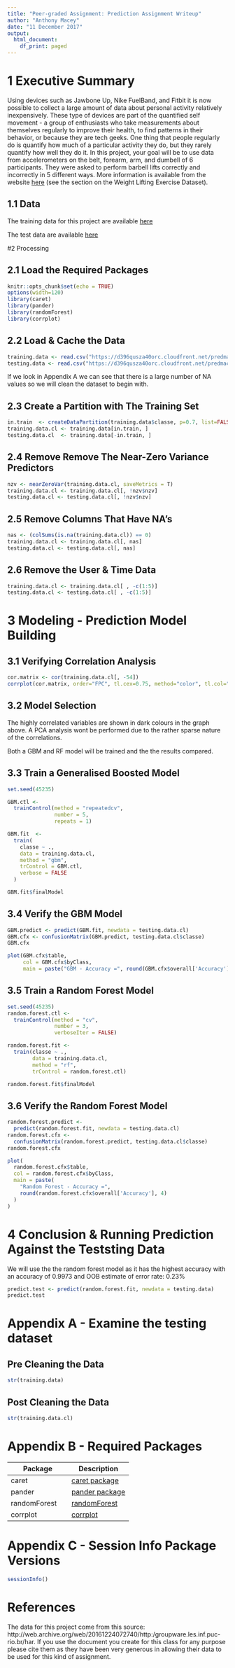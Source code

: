 ```yaml
---
title: "Peer-graded Assignment: Prediction Assignment Writeup"
author: "Anthony Macey"
date: "11 December 2017"
output:
  html_document:
    df_print: paged
---
```


# 1 Executive Summary
Using devices such as Jawbone Up, Nike FuelBand, and Fitbit it is now possible to collect a large amount of data about personal activity relatively inexpensively. These type of devices are part of the quantified self movement - a group of enthusiasts who take measurements about themselves regularly to improve their health, to find patterns in their behavior, or because they are tech geeks. One thing that people regularly do is quantify how much of a particular activity they do, but they rarely quantify how well they do it. In this project, your goal will be to use data from accelerometers on the belt, forearm, arm, and dumbell of 6 participants. They were asked to perform barbell lifts correctly and incorrectly in 5 different ways. More information is available from the website [here](http://web.archive.org/web/20161224072740/http:/groupware.les.inf.puc-rio.br/har) (see the section on the Weight Lifting Exercise Dataset).

## 1.1 Data
The training data for this project are available [here](https://d396qusza40orc.cloudfront.net/predmachlearn/pml-training.csv) 

The test data are available [here](https://d396qusza40orc.cloudfront.net/predmachlearn/pml-testing.csv)

#2 Processing

## 2.1 Load the Required Packages
```r
knitr::opts_chunk$set(echo = TRUE)
options(width=120)
library(caret)
library(pander)
library(randomForest)
library(corrplot)
```

## 2.2 Load & Cache the Data
```r
training.data <- read.csv("https://d396qusza40orc.cloudfront.net/predmachlearn/pml-training.csv")
testing.data <- read.csv("https://d396qusza40orc.cloudfront.net/predmachlearn/pml-testing.csv")
```
If we look in Appendix A we can see that there is a large number of NA values so we will clean the dataset to begin with.

## 2.3 Create a Partition with The Training Set
```r
in.train  <- createDataPartition(training.data$classe, p=0.7, list=FALSE)
training.data.cl <- training.data[in.train, ]
testing.data.cl  <- training.data[-in.train, ]
```

## 2.4 Remove Remove The Near-Zero Variance Predictors
```r
nzv <- nearZeroVar(training.data.cl, saveMetrics = T)
training.data.cl <- training.data.cl[, !nzv$nzv] 
testing.data.cl <- testing.data.cl[, !nzv$nzv]
```

## 2.5 Remove Columns That Have NA's
```r
nas <- (colSums(is.na(training.data.cl)) == 0)
training.data.cl <- training.data.cl[, nas]
testing.data.cl <- testing.data.cl[, nas]
```

## 2.6 Remove the User & Time Data
```r
training.data.cl <- training.data.cl[ , -c(1:5)]
testing.data.cl <- testing.data.cl[ , -c(1:5)]
```

# 3 Modeling - Prediction Model Building

## 3.1 Verifying Correlation Analysis
```r
cor.matrix <- cor(training.data.cl[, -54])
corrplot(cor.matrix, order="FPC", tl.cex=0.75, method="color", tl.col="black", tl.srt = 45, type="lower", diag = FALSE)
```

## 3.2 Model Selection
The highly correlated variables are shown in dark colours in the graph above. A PCA analysis wont be performed due to the rather sparse nature of the correlations.

Both a GBM and RF model will be trained and the the results compared.

## 3.3 Train a Generalised Boosted Model
```r
set.seed(45235)

GBM.ctl <-
  trainControl(method = "repeatedcv",
               number = 5,
               repeats = 1)

GBM.fit  <-
  train(
    classe ~ .,
    data = training.data.cl,
    method = "gbm",
    trControl = GBM.ctl,
    verbose = FALSE
  )

GBM.fit$finalModel
```

## 3.4 Verify the GBM Model
```r
GBM.predict <- predict(GBM.fit, newdata = testing.data.cl)
GBM.cfx <- confusionMatrix(GBM.predict, testing.data.cl$classe)
GBM.cfx
```

```r
plot(GBM.cfx$table,
     col = GBM.cfx$byClass,
     main = paste("GBM - Accuracy =", round(GBM.cfx$overall['Accuracy'], 4)))
```


## 3.5 Train a Random Forest Model
```r
set.seed(45235)
random.forest.ctl <-
  trainControl(method = "cv",
               number = 3,
               verboseIter = FALSE)

random.forest.fit <-
  train(classe ~ .,
        data = training.data.cl,
        method = "rf",
        trControl = random.forest.ctl)

random.forest.fit$finalModel
```

## 3.6 Verify the Random Forest Model
```r
random.forest.predict <-
  predict(random.forest.fit, newdata = testing.data.cl)
random.forest.cfx <-
  confusionMatrix(random.forest.predict, testing.data.cl$classe)
random.forest.cfx
```

```r
plot(
  random.forest.cfx$table,
  col = random.forest.cfx$byClass,
  main = paste(
    "Random Forest - Accuracy =",
    round(random.forest.cfx$overall['Accuracy'], 4)
  )
)
```

# 4 Conclusion & Running Prediction Against the Teststing Data

We will use the the random forest model as it has the highest accuracy with an accuracy of 0.9973 and OOB estimate of error rate: 0.23% 

```r
predict.test <- predict(random.forest.fit, newdata = testing.data)
predict.test
```


# Appendix A - Examine the testing dataset

## Pre Cleaning the Data
```r
str(training.data)
```

## Post Cleaning the Data
```r
str(training.data.cl)
```

# Appendix B - Required Packages
Package  | Description       
------------- | -------------
caret  | [caret package](https://cran.r-project.org/web/packages/caret/caret.pdf) 
pander  | [pander package](https://cran.r-project.org/web/packages/pander/pander.pdf) 
randomForest | [randomForest](https://cran.r-project.org/web/packages/randomForest/randomForest.pdf) 
corrplot | [corrplot](https://cran.r-project.org/web/packages/corrplot/corrplot.pdf) 


# Appendix C - Session Info Package Versions
```r
sessionInfo()
```

# References

The data for this project come from this source: http://web.archive.org/web/20161224072740/http:/groupware.les.inf.puc-rio.br/har. If you use the document you create for this class for any purpose please cite them as they have been very generous in allowing their data to be used for this kind of assignment.